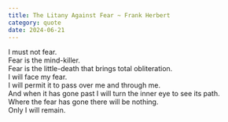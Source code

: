 ```yaml
---
title: The Litany Against Fear ~ Frank Herbert
category: quote
date: 2024-06-21
---
```


I must not fear.\
Fear is the mind-killer.\
Fear is the little-death that brings total obliteration.\
I will face my fear.\
I will permit it to pass over me and through me.\
And when it has gone past I will turn the inner eye to see its path.\
Where the fear has gone there will be nothing.\
Only I will remain.
